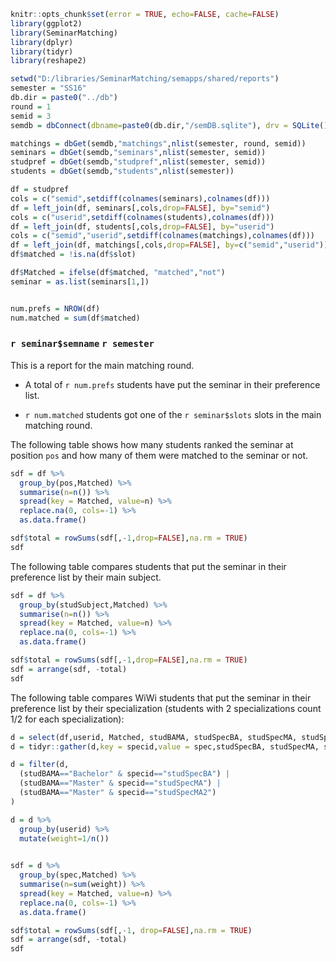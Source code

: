 
```r
knitr::opts_chunk$set(error = TRUE, echo=FALSE, cache=FALSE)
library(ggplot2)
library(SeminarMatching)
library(dplyr)
library(tidyr)
library(reshape2)
```

```r
setwd("D:/libraries/SeminarMatching/semapps/shared/reports")
semester = "SS16"
db.dir = paste0("../db")
round = 1
semid = 3
semdb = dbConnect(dbname=paste0(db.dir,"/semDB.sqlite"), drv = SQLite())
```

```r
matchings = dbGet(semdb,"matchings",nlist(semester, round, semid))
seminars = dbGet(semdb,"seminars",nlist(semester, semid))
studpref = dbGet(semdb,"studpref",nlist(semester, semid))
students = dbGet(semdb,"students",nlist(semester))

df = studpref
cols = c("semid",setdiff(colnames(seminars),colnames(df)))
df = left_join(df, seminars[,cols,drop=FALSE], by="semid")
cols = c("userid",setdiff(colnames(students),colnames(df)))
df = left_join(df, students[,cols,drop=FALSE], by="userid")
cols = c("semid","userid",setdiff(colnames(matchings),colnames(df)))
df = left_join(df, matchings[,cols,drop=FALSE], by=c("semid","userid"))
df$matched = !is.na(df$slot)

df$Matched = ifelse(df$matched, "matched","not")
seminar = as.list(seminars[1,])


num.prefs = NROW(df)
num.matched = sum(df$matched)
```

### `r seminar$semname` `r semester`

This is a report for the main matching round.

- A total of `r num.prefs` students have put the seminar in their preference list.

- `r num.matched` students got one of the `r seminar$slots` slots in the main matching round.


The following table shows how many students ranked the seminar at position `pos` and how many of them were matched to the seminar or not.
```r
sdf = df %>%
  group_by(pos,Matched) %>% 
  summarise(n=n()) %>%
  spread(key = Matched, value=n) %>%
  replace.na(0, cols=-1) %>%
  as.data.frame()

sdf$total = rowSums(sdf[,-1,drop=FALSE],na.rm = TRUE)
sdf
```

The following table compares students that put the seminar in their preference list by their main subject.

```r
sdf = df %>%
  group_by(studSubject,Matched) %>% 
  summarise(n=n()) %>%
  spread(key = Matched, value=n) %>%
  replace.na(0, cols=-1) %>%
  as.data.frame()

sdf$total = rowSums(sdf[,-1,drop=FALSE],na.rm = TRUE)
sdf = arrange(sdf, -total)
sdf
```

The following table compares WiWi students that put the seminar in their preference list by their specialization (students with 2 specializations count 1/2 for each specialization):

```r
d = select(df,userid, Matched, studBAMA, studSpecBA, studSpecMA, studSpecMA2)
d = tidyr::gather(d,key = specid,value = spec,studSpecBA, studSpecMA, studSpecMA2)

d = filter(d, 
  (studBAMA=="Bachelor" & specid=="studSpecBA") | 
  (studBAMA=="Master" & specid=="studSpecMA") |
  (studBAMA=="Master" & specid=="studSpecMA2")
)

d = d %>% 
  group_by(userid) %>%
  mutate(weight=1/n())
  

sdf = d %>%
  group_by(spec,Matched) %>% 
  summarise(n=sum(weight)) %>%
  spread(key = Matched, value=n) %>%
  replace.na(0, cols=-1) %>%
  as.data.frame()

sdf$total = rowSums(sdf[,-1, drop=FALSE],na.rm = TRUE)
sdf = arrange(sdf, -total)
sdf
```

